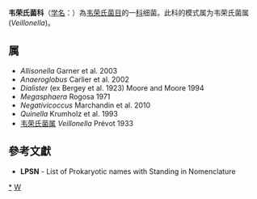 {{Automatic taxobox
| taxon = Veillonellaceae
| authority = Rogosa, 1971
| type genus = 韦荣氏菌属<br>''Veillonella'' 
| type genus authority =Prévot, 1933
}}
'''韦荣氏菌科'''（[[学名|学名]]：{{lang|la|''Veillonellaceae''}}）為[[韦荣氏菌目|韦荣氏菌目]]的一[[科|科]]细菌。此科的模式属为韦荣氏菌属(''Veillonella'')。

==属==
* ''Allisonella'' Garner et al. 2003
* ''Anaeroglobus'' Carlier et al. 2002
* ''Dialister'' (ex Bergey et al. 1923) Moore and Moore 1994
* ''Megasphaera'' Rogosa 1971
* ''Negativicoccus'' Marchandin et al. 2010
* ''Quinella'' Krumholz et al. 1993
* [[韦荣氏菌属|韦荣氏菌属]] ''Veillonella'' Prévot 1933

==參考文獻==
{{reflist}}
* '''LPSN''' - List of Prokaryotic names with Standing in Nomenclature

{{taxonbar}}

[[Category:_韦荣氏菌科|*]]
[[Category:1971年描述的分类群|W]]